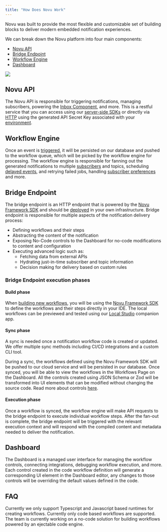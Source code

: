 ```yaml
---
title: "How Does Novu Work"
---
```


Novu was built to provide the most flexible and customizable set of building blocks to deliver modern embedded notification experiences.

We can break down the Novu platform into four main components:

- [Novu API](#novu-api)
- [Bridge Endpoint](#bridge-endpoint)
- [Workflow Engine](#workflow-engine)
- [Dashboard](#dashboard)

<Frame>
  <img src="/images/novu-works.png" />
</Frame>

## Novu API

The Novu API is responsible for triggering notifications, managing subscribers, powering the [Inbox Component](/inbox/introduction), and more. 
This is a restful service that you can access using our [server-side SDKs](/sdks/nodejs) or directly via [HTTP](/api-reference/overview) using the generated API Secret Key associated with your [environment](/concepts/environments).

## Workflow Engine

Once an event is [triggered](/concepts/trigger), it will be persisted on our database and pushed to the workflow queue, which will be picked by the workflow engine for processing.
The workflow engine is responsible for fanning out the generated notifications to multiple [subscribers](/concepts/subscribers) and topics, scheduling [delayed events](/workflow/delay), and retrying failed jobs, handling [subscriber preferences](/concepts/preferences) and more.

## Bridge Endpoint

The bridge endpoint is an HTTP endpoint that is powered by the [Novu Framework SDK](/sdks/framework/typescript/overview) and should be [deployed](/deployment/syncing) in your own infrastructure. 
Bridge endpoint is responsible for multiple aspects of the notification delivery process:

- Defining workflows and their steps
- Abstracting the content of the notification
- Exposing No-Code controls to the Dashboard for no-code modifications to content and configuration
- Executing advanced logic such as:
  - Fetching data from external APIs
  - Hydrating just-in-time subscriber and topic information
  - Decision making for delivery based on custom rules

### Bridge Endpoint execution phases

#### Build phase

When [building new workflows](/workflow/introduction), you will be using the [Novu Framework SDK](/sdks/framework/typescript/overview) to define the workflows and their steps directly in your IDE. The local workflows can be previewed and tested using our [Local Studio](/workflow/studio) companion app.

#### Sync phase

A sync is needed once a notification workflow code is created or updated. We offer multiple sync methods including CI/CD integrations and a custom CLI tool.

During a sync, the workflows defined using the Novu Framework SDK will be pushed to our cloud service and will be persisted in our database. 
Once synced, you will be able to view the workflows in the Workflows Page on the Dashboard. All the controls created using JSON Schema or Zod will be transformed into UI elements that can be modified without changing the source code. Read more about controls [here](/concepts/controls).

#### Execution phase

Once a workflow is synced, the workflow engine will make API requests to the bridge endpoint to execute individual workflow steps.
After the fan-out is complete, the bridge endpoint will be triggered with the relevant execution context and will respond with the compiled content and metadata needed to deliver the notification.

## Dashboard

The Dashboard is a managed user interface for managing the workflow controls, connecting integrations, debugging workflow execution, and more.
Each control created in the code workflow definition will generate a corresponding UI element in the Dashboard editor, any changes to those controls will be overriding the default values defined in the code.

## FAQ

<AccordionGroup>
  <Accordion title="What languages are supported by the Novu Framework?">
    Currently we only support Typescript and Javascript based runtimes for creating workflows.
  </Accordion>
  <Accordion title="Can I create workflows using the Dashboard without code?">
    Currently only code based workflows are supported. The team is currently working on a no-code solution for building workflows powered by an ejectable code engine.
  </Accordion>
</AccordionGroup>
